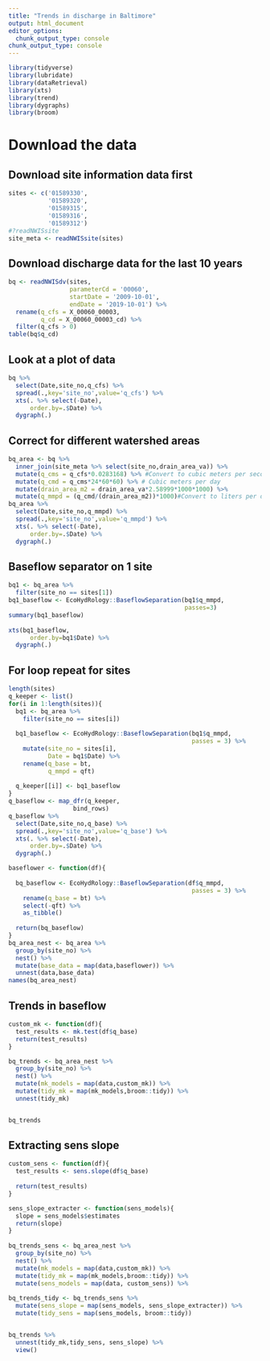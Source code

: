 ```yaml
---
title: "Trends in discharge in Baltimore"
output: html_document
editor_options: 
  chunk_output_type: console
chunk_output_type: console
---
```



```r
library(tidyverse)
library(lubridate)
library(dataRetrieval)
library(xts)
library(trend)
library(dygraphs)
library(broom)
```


# Download the data

## Download site information data first

```r
sites <- c('01589330',
           '01589320',
           '01589315',
           '01589316',
           '01589312')
#?readNWISsite
site_meta <- readNWISsite(sites)
```


## Download discharge data for the last 10 years

```r
bq <- readNWISdv(sites,
                 parameterCd = '00060',
                 startDate = '2009-10-01',
                 endDate = '2019-10-01') %>%
  rename(q_cfs = X_00060_00003,
         q_cd = X_00060_00003_cd) %>%
  filter(q_cfs > 0)
table(bq$q_cd)
```



## Look at a plot of data

```r
bq %>%
  select(Date,site_no,q_cfs) %>%
  spread(.,key='site_no',value='q_cfs') %>%
  xts(. %>% select(-Date),
      order.by=.$Date) %>%
  dygraph(.)
```

## Correct for different watershed areas


```r
bq_area <- bq %>%
  inner_join(site_meta %>% select(site_no,drain_area_va)) %>%
  mutate(q_cms = q_cfs*0.0283168) %>% #Convert to cubic meters per second
  mutate(q_cmd = q_cms*24*60*60) %>% # Cubic meters per day
  mutate(drain_area_m2 = drain_area_va*2.58999*1000*1000) %>%
  mutate(q_mmpd = (q_cmd/(drain_area_m2))*1000)#Convert to liters per day
bq_area %>%
  select(Date,site_no,q_mmpd) %>%
  spread(.,key='site_no',value='q_mmpd') %>%
  xts(. %>% select(-Date),
      order.by=.$Date) %>%
  dygraph(.)
```


## Baseflow separator on 1 site

```r
bq1 <- bq_area %>%
  filter(site_no == sites[1]) 
bq1_baseflow <- EcoHydRology::BaseflowSeparation(bq1$q_mmpd,
                                                 passes=3)
summary(bq1_baseflow)
 
xts(bq1_baseflow,
      order.by=bq1$Date) %>%
  dygraph(.)
```


## For loop repeat for sites

```r
length(sites)
q_keeper <- list()
for(i in 1:length(sites)){
  bq1 <- bq_area %>%
    filter(site_no == sites[i])
  
  bq1_baseflow <- EcoHydRology::BaseflowSeparation(bq1$q_mmpd,
                                                   passes = 3) %>%
    mutate(site_no = sites[i],
           Date = bq1$Date) %>%
    rename(q_base = bt,
           q_mmpd = qft)
  
  q_keeper[[i]] <- bq1_baseflow
}
q_baseflow <- map_dfr(q_keeper,
                  bind_rows)
q_baseflow %>%
  select(Date,site_no,q_base) %>%
  spread(.,key='site_no',value='q_base') %>%
  xts(. %>% select(-Date),
      order.by=.$Date) %>%
  dygraph(.)
```



```r
baseflower <- function(df){
  
  bq_baseflow <- EcoHydRology::BaseflowSeparation(df$q_mmpd,
                                                   passes = 3) %>%
    rename(q_base = bt) %>%
    select(-qft) %>%
    as_tibble()
  
  return(bq_baseflow)
}
bq_area_nest <- bq_area %>%
  group_by(site_no) %>%
  nest() %>%
  mutate(base_data = map(data,baseflower)) %>%
  unnest(data,base_data)
names(bq_area_nest)

```



## Trends in baseflow

```r
custom_mk <- function(df){
  test_results <- mk.test(df$q_base)
  return(test_results)
}

bq_trends <- bq_area_nest %>%
  group_by(site_no) %>%
  nest() %>%
  mutate(mk_models = map(data,custom_mk)) %>%
  mutate(tidy_mk = map(mk_models,broom::tidy)) %>%
  unnest(tidy_mk)


bq_trends 

```


## Extracting sens slope

```r

custom_sens <- function(df){
  test_results <- sens.slope(df$q_base)
  
  return(test_results)
}

sens_slope_extracter <- function(sens_models){
  slope = sens_models$estimates
  return(slope)
}
  
bq_trends_sens <- bq_area_nest %>%
  group_by(site_no) %>%
  nest() %>%
  mutate(mk_models = map(data,custom_mk)) %>%
  mutate(tidy_mk = map(mk_models,broom::tidy)) %>%
  mutate(sens_models = map(data, custom_sens)) %>%
  
bq_trends_tidy <- bq_trends_sens %>%
  mutate(sens_slope = map(sens_models, sens_slope_extracter)) %>%
  mutate(tidy_sens = map(sens_models, broom::tidy))


bq_trends %>%
  unnest(tidy_mk,tidy_sens, sens_slope) %>%
  view()

```